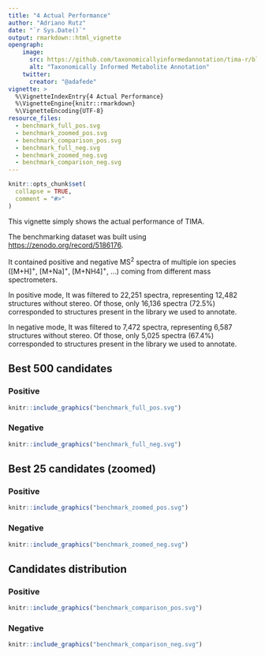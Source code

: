 ```yaml
---
title: "4 Actual Performance"
author: "Adriano Rutz"
date: "`r Sys.Date()`"
output: rmarkdown::html_vignette
opengraph:
    image:
      src: https://github.com/taxonomicallyinformedannotation/tima-r/blob/main/man/figures/logo.svg
      alt: "Taxonomically Informed Metabolite Annotation"
    twitter:
      creator: "@adafede"
vignette: >
  %\VignetteIndexEntry{4 Actual Performance}
  %\VignetteEngine{knitr::rmarkdown}
  %\VignetteEncoding{UTF-8}
resource_files:
  - benchmark_full_pos.svg
  - benchmark_zoomed_pos.svg
  - benchmark_comparison_pos.svg
  - benchmark_full_neg.svg
  - benchmark_zoomed_neg.svg
  - benchmark_comparison_neg.svg
---
```


```r
knitr::opts_chunk$set(
  collapse = TRUE,
  comment = "#>"
)
```

This vignette simply shows the actual performance of TIMA.

The benchmarking dataset was built using [https://zenodo.org/record/5186176](https://zenodo.org/record/5186176).

It contained positive and negative MS^2^ spectra of multiple ion species ([M+H]^+^, [M+Na]^+^, [M+NH4]^+^, ...) coming from different mass spectrometers.

In positive mode,
It was filtered to 22,251 spectra, representing 12,482 structures without stereo.
Of those, only 16,136 spectra (72.5%) corresponded to structures present in the library we used to annotate.

In negative mode,
It was filtered to 7,472 spectra, representing 6,587 structures without stereo.
Of those, only 5,025 spectra (67.4%) corresponded to structures present in the library we used to annotate.

## Best 500 candidates
### Positive
```r
knitr::include_graphics("benchmark_full_pos.svg")
```

### Negative
```r
knitr::include_graphics("benchmark_full_neg.svg")
```

## Best 25 candidates (zoomed)
### Positive
```r
knitr::include_graphics("benchmark_zoomed_pos.svg")
```

### Negative
```r
knitr::include_graphics("benchmark_zoomed_neg.svg")
```

## Candidates distribution
### Positive
```r
knitr::include_graphics("benchmark_comparison_pos.svg")
```

### Negative
```r
knitr::include_graphics("benchmark_comparison_neg.svg")
```
